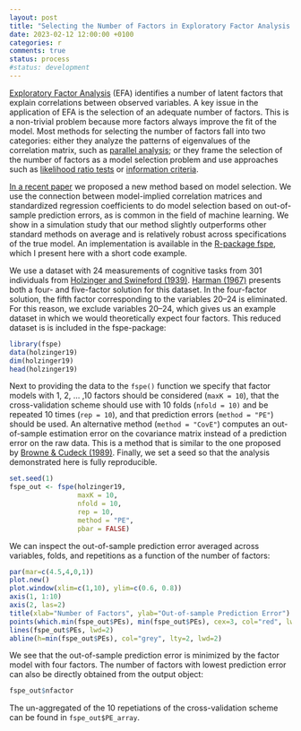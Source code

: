 ```yaml
---
layout: post
title: "Selecting the Number of Factors in Exploratory Factor Analysis via out-of-sample Prediction Errors"
date: 2023-02-12 12:00:00 +0100
categories: r
comments: true
status: process
#status: development
---
```


[Exploratory Factor Analysis](https://en.wikipedia.org/wiki/Exploratory_factor_analysis) (EFA) identifies a number of latent factors that explain correlations between observed variables. A key issue in the application of EFA is the selection of an adequate number of factors. This is a non-trivial problem because more factors always improve the fit of the model. Most methods for selecting the number of factors fall into two categories: either they analyze the patterns of eigenvalues of the correlation matrix, such as [parallel analysis](https://en.wikipedia.org/wiki/Parallel_analysis); or they frame the selection of the number of factors as a model selection problem and use approaches such as [likelihood ratio tests](https://en.wikipedia.org/wiki/Likelihood-ratio_test) or [information criteria](https://en.wikipedia.org/wiki/Model_selection#Criteria).

[In a recent paper](https://psycnet.apa.org/fulltext/2023-13984-001.html) we proposed a new method based on model selection. We use the connection between model-implied correlation matrices and standardized regression coefficients to do model selection based on out-of-sample prediction errors, as is common in the field of machine learning. We show in a simulation study that our method slightly outperforms other standard methods on average and is relatively robust across specifications of the true model. An implementation is available in the [R-package fspe](https://cran.r-project.org/web/packages/fspe/index.html), which I present here with a short code example.

We use a dataset with 24 measurements of cognitive tasks from 301 individuals from [Holzinger and Swineford (1939)](https://psycnet.apa.org/record/1939-04445-001). [Harman (1967)](https://books.google.com/books?hl=en&lr=&id=e-vMN68C3M4C&oi=fnd&pg=PR15&dq=Harman,+H.+H.+(1967).+Modern+factor+analysis.+University+of+Chicago+Press.&ots=t6OpGtgX1C&sig=AxyxKKP9Aj7y9vhIJotRfBkQamM) presents both a four- and five-factor solution for this dataset. In the four-factor solution, the fifth factor corresponding to the variables 20–24 is eliminated. For this reason, we exclude variables 20–24, which gives us an example dataset in which we would theoretically expect four factors. This reduced dataset is is included in the fspe-package:

```r
library(fspe)
data(holzinger19)
dim(holzinger19)
head(holzinger19)
```
Next to providing the data to the `fspe()` function we specify that factor models with 1, 2, ... ,10 factors should be considered (`maxK = 10`), that the cross-validation scheme should use with 10 folds (`nfold = 10)` and be repeated 10 times (`rep = 10`), and that prediction errors (`method = "PE"`) should be used. An alternative method (`method = "CovE"`) computes an out-of-sample estimation error on the covariance matrix instead of a prediction error on the raw data. This is a method that is similar to the one proposed by [Browne & Cudeck (1989)](https://www.tandfonline.com/doi/abs/10.1207/s15327906mbr2404_4). Finally, we set a seed so that the analysis demonstrated here is fully reproducible. 


```r
set.seed(1)
fspe_out <- fspe(holzinger19,
                 maxK = 10,
                 nfold = 10,
                 rep = 10,
                 method = "PE", 
                 pbar = FALSE)
```

We can inspect the out-of-sample prediction error averaged across variables, folds, and repetitions as a function of the number of factors:

```r
par(mar=c(4.5,4,0,1))
plot.new()
plot.window(xlim=c(1,10), ylim=c(0.6, 0.8))
axis(1, 1:10)
axis(2, las=2)
title(xlab="Number of Factors", ylab="Out-of-sample Prediction Error")
points(which.min(fspe_out$PEs), min(fspe_out$PEs), cex=3, col="red", lwd=2)
lines(fspe_out$PEs, lwd=2)
abline(h=min(fspe_out$PEs), col="grey", lty=2, lwd=2)
```
We see that the out-of-sample prediction error is minimized by the factor model with four factors. The number of factors with lowest prediction error can also be directly obtained from the output object:

```r
fspe_out$nfactor
```

The un-aggregated of the 10 repetiations of the cross-validation scheme can be found in `fspe_out$PE_array`.







